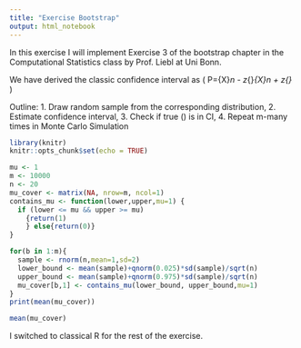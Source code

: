 ```yaml
---
title: "Exercise Bootstrap"
output: html_notebook
---
```


In this exercise I will implement Exercise 3 of the bootstrap chapter in the Computational Statistics class by Prof. Liebl at Uni Bonn.

We have derived the classic confidence interval as 
\( P=\bar{X}_n - z_{\frac{\alpha}{2}}*\frac{\sigma}{\sqrt{n}}\se \mu \ge \bar{X}_n + z_{\frac{\alpha}{2}}*\frac{\sigma}{\sqrt{n}} \)

Outline:
1. Draw random sample from the corresponding distribution, 
2. Estimate confidence interval,
3. Check if true \(\mu\) is in CI,
4. Repeat m-many times in Monte Carlo Simulation 

```r
library(knitr)
knitr::opts_chunk$set(echo = TRUE)

mu <- 1
m <- 10000
n <- 20
mu_cover <- matrix(NA, nrow=m, ncol=1)
contains_mu <- function(lower,upper,mu=1) {
  if (lower <= mu && upper >= mu)
    {return(1)
    } else{return(0)}
}

for(b in 1:m){
  sample <- rnorm(n,mean=1,sd=2)
  lower_bound <- mean(sample)+qnorm(0.025)*sd(sample)/sqrt(n)
  upper_bound <- mean(sample)+qnorm(0.975)*sd(sample)/sqrt(n)
  mu_cover[b,1] <- contains_mu(lower_bound, upper_bound,mu=1)
}
print(mean(mu_cover))
```
```r

mean(mu_cover)
```


I switched to classical R for the rest of the exercise.
